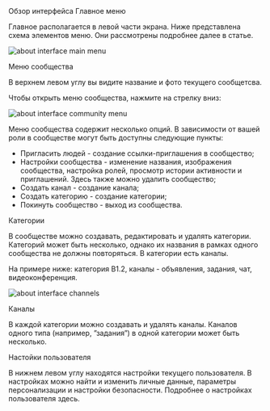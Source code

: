
<AnchorHeading type="h1" id="about-interface">
  Обзор интерфейса
</AnchorHeading>

<AnchorHeading type="h2" id="main-menu">
  Главное меню
</AnchorHeading>

Главное располагается в левой части экрана. Ниже представлена схема элементов меню.
Они рассмотрены подробнее далее в статье.

<Image
  width={568}
  height={1016}
  src="/assets/markdown/work-begining/about-interface-main-menu.png"
  alt="about interface main menu"
/>

<AnchorHeading type="h2" id="community-menu">
  Меню сообщества
</AnchorHeading>

В верхнем левом углу вы видите название и фото текущего сообщетсва.

Чтобы открыть меню сообщества, нажмите на стрелку вниз:

<Image
  width={368}
  height={516}
  src="/assets/markdown/work-begining/about-interface-community-menu.png"
  alt="about interface community menu"
/>

Меню сообщества содержит несколько опций.
В зависимости от вашей роли в сообществе могут быть доступны следующие пункты:

- Пригласить людей - создание ссылки-приглашения в сообщество;
- Настройки сообщества - изменение названия, изображения сообщества, настройка ролей, просмотр истории активности и приглашений. Здесь также можно удалить сообщество;
- Создать канал - создание канала;
- Создать категорию - создание категории;
- Покинуть сообщество - выход из сообщества.

<AnchorHeading type="h2" id="categories">
  Категории
</AnchorHeading>

В сообществе можно создавать, редактировать и удалять категории. Категорий может быть несколько,
однако их названия в рамках одного сообщества не должны повторяться. В категории есть каналы.

На примере ниже: категория B1.2, каналы - объявления, задания, чат, видеоконференция.

<Image
  width={368}
  height={516}
  src="/assets/markdown/work-begining/about-interface-channels.png"
  alt="about interface channels"
/>

<AnchorHeading type="h2" id="channels">
  Каналы
</AnchorHeading>

В каждой категории можно создавать и удалять каналы. Каналов одного типа (например,
”задания”) в одной категории может быть несколько.

<AnchorHeading type="h2" id="user-settings">
  Настойки пользователя
</AnchorHeading>

В нижнем левом углу находятся настройки текущего пользователя. В настройках можно найти и изменить личные данные, параметры персонализации и настройки безопасности.
Подробнее о настройках пользователя здесь.
